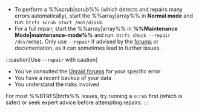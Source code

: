 - To perform a %%scrub|scrub%% (which detects and repairs many errors automatically), start the %%array|array%% in **Normal mode** and run: `btrfs scrub start /mnt/diskX`.
- For a full repair, start the %%array|array%% in **%%Maintenance Mode|maintenance-mode%%** and run: `btrfs check --repair /dev/mdXp1`. Only use `--repair` if advised by the [forums](https://forums.unraid.net/) or documentation, as it can sometimes lead to further issues.

:::caution[Use `--repair` with caution]

- You've consulted the [Unraid forums](https://forums.unraid.net/) for your specific error
- You have a recent backup of your data
- You understand the risks involved

For most %%BTRFS|btrfs%% issues, try running a `scrub` first (which is safer) or seek expert advice before attempting repairs.
:::

